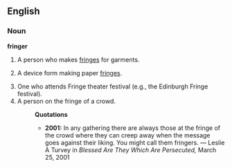 ==English==

===Noun===
{{prescriptivism|5|10|0|||||||||||||||}}
'''fringer'''

# A person who makes [[fringe]]s for garments.
# {{scrapbooking}} A device form making paper [[fringe]]s.
# One who attends Fringe theater festival (e.g., the Edinburgh Fringe festival).
#  A person on the fringe of a crowd.
#:'''Quotations'''
#:*'''2001:'''  {{unconfirmed}} In any gathering there are always those at the fringe  of the crowd where they can creep away when the message goes against  their liking. You might call them fringers. &mdash; Leslie A Turvey in ''Blessed Are They Which Are Persecuted,'' March 25, 2001